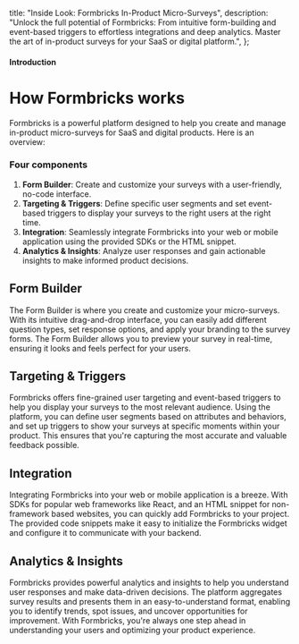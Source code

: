   title: "Inside Look: Formbricks In-Product Micro-Surveys",
  description:
    "Unlock the full potential of Formbricks: From intuitive form-building and event-based triggers to effortless integrations and deep analytics. Master the art of in-product surveys for your SaaS or digital platform.",
};

#### Introduction

# How Formbricks works

Formbricks is a powerful platform designed to help you create and manage in-product micro-surveys for SaaS and digital products. Here is an overview:

### Four components

1. **Form Builder**: Create and customize your surveys with a user-friendly, no-code interface.
2. **Targeting & Triggers**: Define specific user segments and set event-based triggers to display your surveys to the right users at the right time.
3. **Integration**: Seamlessly integrate Formbricks into your web or mobile application using the provided SDKs or the HTML snippet.
4. **Analytics & Insights**: Analyze user responses and gain actionable insights to make informed product decisions.

## Form Builder

The Form Builder is where you create and customize your micro-surveys. With its intuitive drag-and-drop interface, you can easily add different question types, set response options, and apply your branding to the survey forms. The Form Builder allows you to preview your survey in real-time, ensuring it looks and feels perfect for your users.

## Targeting & Triggers

Formbricks offers fine-grained user targeting and event-based triggers to help you display your surveys to the most relevant audience. Using the platform, you can define user segments based on attributes and behaviors, and set up triggers to show your surveys at specific moments within your product. This ensures that you're capturing the most accurate and valuable feedback possible.

## Integration

Integrating Formbricks into your web or mobile application is a breeze. With SDKs for popular web frameworks like React, and an HTML snippet for non-framework based websites, you can quickly add Formbricks to your project. The provided code snippets make it easy to initialize the Formbricks widget and configure it to communicate with your backend.

## Analytics & Insights

Formbricks provides powerful analytics and insights to help you understand user responses and make data-driven decisions. The platform aggregates survey results and presents them in an easy-to-understand format, enabling you to identify trends, spot issues, and uncover opportunities for improvement. With Formbricks, you're always one step ahead in understanding your users and optimizing your product experience.
